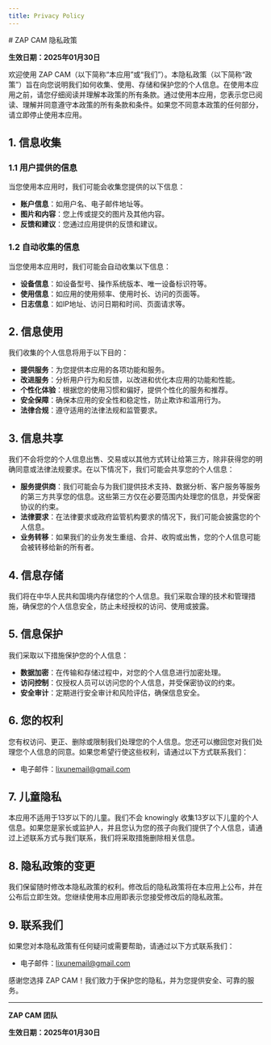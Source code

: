 ```yaml
---
title: Privacy Policy
---
```




<Legal title={frontmatter.title}>
# ZAP CAM 隐私政策

**生效日期：2025年01月30日**

欢迎使用 ZAP CAM（以下简称“本应用”或“我们”）。本隐私政策（以下简称“政策”）旨在向您说明我们如何收集、使用、存储和保护您的个人信息。在使用本应用之前，请您仔细阅读并理解本政策的所有条款。通过使用本应用，您表示您已阅读、理解并同意遵守本政策的所有条款和条件。如果您不同意本政策的任何部分，请立即停止使用本应用。

## 1. 信息收集

### 1.1 用户提供的信息

当您使用本应用时，我们可能会收集您提供的以下信息：

- **账户信息**：如用户名、电子邮件地址等。
- **图片和内容**：您上传或提交的图片及其他内容。
- **反馈和建议**：您通过应用提供的反馈和建议。

### 1.2 自动收集的信息

当您使用本应用时，我们可能会自动收集以下信息：

- **设备信息**：如设备型号、操作系统版本、唯一设备标识符等。
- **使用信息**：如应用的使用频率、使用时长、访问的页面等。
- **日志信息**：如IP地址、访问日期和时间、页面请求等。

## 2. 信息使用

我们收集的个人信息将用于以下目的：

- **提供服务**：为您提供本应用的各项功能和服务。
- **改进服务**：分析用户行为和反馈，以改进和优化本应用的功能和性能。
- **个性化体验**：根据您的使用习惯和偏好，提供个性化的服务和推荐。
- **安全保障**：确保本应用的安全性和稳定性，防止欺诈和滥用行为。
- **法律合规**：遵守适用的法律法规和监管要求。

## 3. 信息共享

我们不会将您的个人信息出售、交易或以其他方式转让给第三方，除非获得您的明确同意或法律法规要求。在以下情况下，我们可能会共享您的个人信息：

- **服务提供商**：我们可能会与为我们提供技术支持、数据分析、客户服务等服务的第三方共享您的信息。这些第三方仅在必要范围内处理您的信息，并受保密协议的约束。
- **法律要求**：在法律要求或政府监管机构要求的情况下，我们可能会披露您的个人信息。
- **业务转移**：如果我们的业务发生重组、合并、收购或出售，您的个人信息可能会被转移给新的所有者。

## 4. 信息存储

我们将在中华人民共和国境内存储您的个人信息。我们采取合理的技术和管理措施，确保您的个人信息安全，防止未经授权的访问、使用或披露。

## 5. 信息保护

我们采取以下措施保护您的个人信息：

- **数据加密**：在传输和存储过程中，对您的个人信息进行加密处理。
- **访问控制**：仅授权人员可以访问您的个人信息，并受保密协议的约束。
- **安全审计**：定期进行安全审计和风险评估，确保信息安全。

## 6. 您的权利

您有权访问、更正、删除或限制我们处理您的个人信息。您还可以撤回您对我们处理您个人信息的同意。如果您希望行使这些权利，请通过以下方式联系我们：

- 电子邮件：lixunemail@gmail.com

## 7. 儿童隐私

本应用不适用于13岁以下的儿童。我们不会 knowingly 收集13岁以下儿童的个人信息。如果您是家长或监护人，并且您认为您的孩子向我们提供了个人信息，请通过上述联系方式与我们联系，我们将采取措施删除相关信息。

## 8. 隐私政策的变更

我们保留随时修改本隐私政策的权利。修改后的隐私政策将在本应用上公布，并在公布后立即生效。您继续使用本应用即表示您接受修改后的隐私政策。

## 9. 联系我们

如果您对本隐私政策有任何疑问或需要帮助，请通过以下方式联系我们：

- 电子邮件：lixunemail@gmail.com

感谢您选择 ZAP CAM！我们致力于保护您的隐私，并为您提供安全、可靠的服务。

---

**ZAP CAM 团队**

**生效日期：2025年01月30日**

</Legal>
